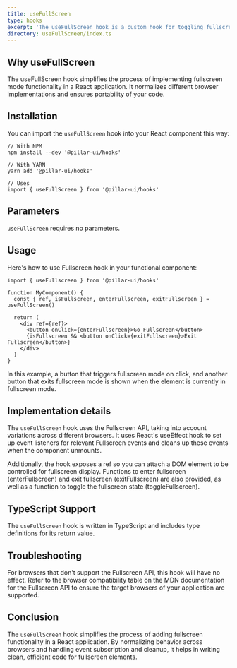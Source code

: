 ```yaml
---
title: useFullScreen
type: hooks
excerpt: 'The useFullScreen hook is a custom hook for toggling fullscreen mode on and off for a given DOM element. It accounts for various browser implementations of the Fullscreen API.'
directory: useFullScreen/index.ts
---
```


## Why useFullScreen

The useFullScreen hook simplifies the process of implementing fullscreen mode functionality in a React application. It normalizes different browser implementations and ensures portability of your code.

## Installation

You can import the `useFullScreen` hook into your React component this way:

```tsx
// With NPM
npm install --dev '@pillar-ui/hooks'

// With YARN
yarn add '@pillar-ui/hooks'

// Uses
import { useFullScreen } from '@pillar-ui/hooks'

```

## Parameters

`useFullScreen` requires no parameters.

## Usage

Here's how to use Fullscreen hook in your functional component:

```tsx
import { useFullscreen } from '@pillar-ui/hooks'

function MyComponent() {
  const { ref, isFullscreen, enterFullscreen, exitFullscreen } = useFullScreen()

  return (
    <div ref={ref}>
      <button onClick={enterFullscreen}>Go Fullscreen</button>
      {isFullscreen && <button onClick={exitFullscreen}>Exit Fullscreen</button>}
    </div>
  )
}
```

In this example, a button that triggers fullscreen mode on click, and another button that exits fullscreen mode is shown when the element is currently in fullscreen mode.

## Implementation details

The `useFullScreen` hook uses the Fullscreen API, taking into account variations across different browsers. It uses React's useEffect hook to set up event listeners for relevant Fullscreen events and cleans up these events when the component unmounts.

Additionally, the hook exposes a ref so you can attach a DOM element to be controlled for fullscreen display. Functions to enter fullscreen (enterFullscreen) and exit fullscreen (exitFullscreen) are also provided, as well as a function to toggle the fullscreen state (toggleFullscreen).

## TypeScript Support

The `useFullScreen` hook is written in TypeScript and includes type definitions for its return value.

## Troubleshooting

For browsers that don't support the Fullscreen API, this hook will have no effect. Refer to the browser compatibility table on the MDN documentation for the Fullscreen API to ensure the target browsers of your application are supported.

## Conclusion

The `useFullScreen` hook simplifies the process of adding fullscreen functionality in a React application. By normalizing behavior across browsers and handling event subscription and cleanup, it helps in writing clean, efficient code for fullscreen elements.
